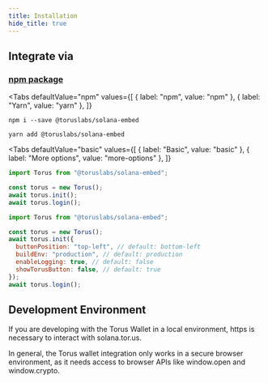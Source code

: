 ```yaml
---
title: Installation
hide_title: true
---
```



## Integrate via

### [npm package](https://www.npmjs.com/package/@toruslabs/solana-embed)

<Tabs
  defaultValue="npm"
  values={[
    { label: "npm", value: "npm" },
    { label: "Yarn", value: "yarn" },
  ]}
>
<TabItem value="npm">

```shell
npm i --save @toruslabs/solana-embed
```

</TabItem>

<TabItem value="yarn">

```shell
yarn add @toruslabs/solana-embed
```

</TabItem>

</Tabs>

<Tabs
  defaultValue="basic"
  values={[
    { label: "Basic", value: "basic" },
    { label: "More options", value: "more-options" },
  ]}
>

<TabItem value="basic">

```js
import Torus from "@toruslabs/solana-embed";

const torus = new Torus();
await torus.init();
await torus.login();
```

</TabItem>

<TabItem value="more-options">

```js
import Torus from "@toruslabs/solana-embed";

const torus = new Torus();
await torus.init({
  buttonPosition: "top-left", // default: bottom-left
  buildEnv: "production", // default: production
  enableLogging: true, // default: false
  showTorusButton: false, // default: true
});
await torus.login();
```

</TabItem>

</Tabs>

## Development Environment

If you are developing with the Torus Wallet in a local environment, https is necessary to interact with solana.tor.us.

In general, the Torus wallet integration only works in a secure browser environment, as it needs access to browser APIs like window.open and
window.crypto.
